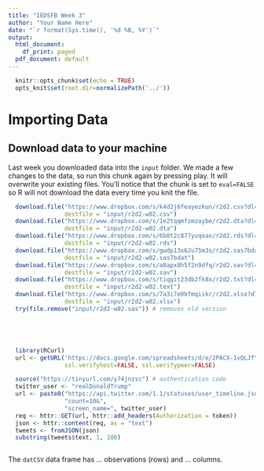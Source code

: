 ```yaml
---
title: "IEDSFB Week 3"
author: "Your Name Here"
date: "`r format(Sys.time(), '%d %B, %Y')`"
output:
  html_document:
    df_print: paged
  pdf_document: default
---
```


```r
  knitr::opts_chunk$set(echo = TRUE)
  opts_knit$set(root.dir=normalizePath('../'))
```

# Importing Data

## Download data to your machine

Last week you downloaded data into the `input` folder. We made a few changes to the data, so run this chunk again by pressing play. It will overwrite your existing files. You'll notice that the chunk is set to `eval=FALSE` so R will not download the data every time you knit the file.

```r
  download.file("https://www.dropbox.com/s/k4d2j6feayezkun/r2d2.csv?dl=1", 
                destfile = "input/r2d2-w02.csv")
  download.file("https://www.dropbox.com/s/1e2tqqmfzmzaybe/r2d2.dta?dl=1", 
                destfile = "input/r2d2-w02.dta")
  download.file("https://www.dropbox.com/s/6b8t2c877yvqeax/r2d2.rds?dl=1", 
                destfile = "input/r2d2-w02.rds")
  download.file("https://www.dropbox.com/s/gwdp13x62u75m3s/r2d2.sas7bdat?dl=1", 
                destfile = "input/r2d2-w02.sas7bdat")
  download.file("https://www.dropbox.com/s/a8apx8h5f2n9dfq/r2d2.sav?dl=1", 
                destfile = "input/r2d2-w02.sav")
  download.file("https://www.dropbox.com/s/tiqgit23db2fk8x/r2d2.txt?dl=1", 
                destfile = "input/r2d2-w02.text")
  download.file("https://www.dropbox.com/s/7a3i7e0bfmqiikr/r2d2.xlsx?dl=1", 
                destfile = "input/r2d2-w02.xlsx")
  try(file.remove("input/r2d2-w02.sas")) # removes old version 
```

```r
  
```

```r
  
```

```r
  
```

```r
  
```

```r
  library(RCurl)
  url <- getURL('https://docs.google.com/spreadsheets/d/e/2PACX-1vQLJfY4Hk0Uek5lLBxXrowCp-7XMP1_5Vze6grhUd5u_XcIlMzTkpwBG3sq0aZuzduNbpiv1oqPyd1w/pub?gid=1835311741&single=true&output=csv', 
                ssl.verifyhost=FALSE, ssl.verifypeer=FALSE)
```

```r
  source("https://tinyurl.com/y74jnzsc") # authentication code
  twitter_user <- "realDonaldTrump"
  url <- paste0("https://api.twitter.com/1.1/statuses/user_timeline.json?",
                "count=10&",
                "screen_name=", twitter_user)
  req <- httr::GET(url, httr::add_headers(Authorization = token))
  json <- httr::content(req, as = "text")
  tweets <- fromJSON(json)
  substring(tweets$text, 1, 100)
```

```r

```

The `datCSV` data frame has ... observations (rows) and ... columns.

```r

```


```r

```


```r

```
